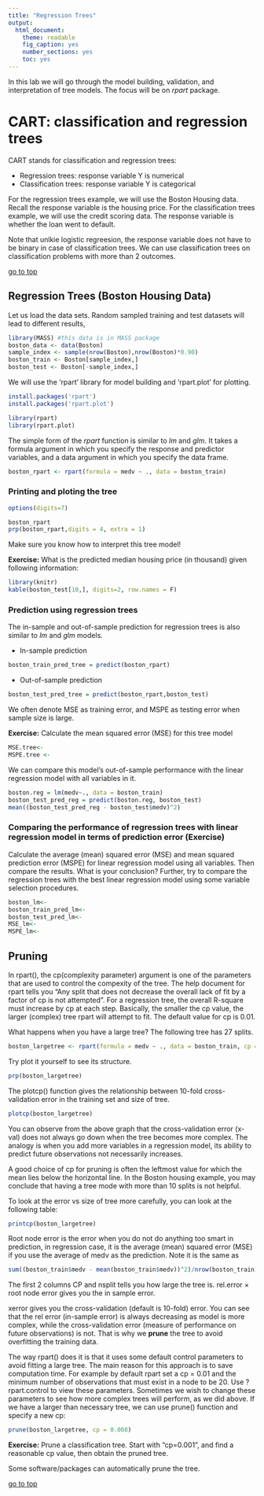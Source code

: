 ```yaml
---
title: "Regression Trees"
output: 
  html_document: 
    theme: readable
    fig_caption: yes
    number_sections: yes
    toc: yes
---
```


In this lab we will go through the model building, validation, and interpretation of tree models. The focus will be on *rpart* package.

# CART: classification and regression trees

CART stands for classification and regression trees:

* Regression trees: response variable Y is numerical
* Classification trees: response variable Y is categorical

For the regression trees example, we will use the Boston Housing data. Recall the response variable is the housing price. For the classification trees example, we will use the credit scoring data. The response variable is whether the loan went to default.

Note that unlkie logistic regreesion, the response variable does not have to be binary in case of classification trees. We can use classification trees on classification problems with more than 2 outcomes.

[go to top](#header)

## Regression Trees (Boston Housing Data)

Let us load the data sets. Random sampled training and test datasets will lead to different results,

```r
library(MASS) #this data is in MASS package
boston_data <- data(Boston)
sample_index <- sample(nrow(Boston),nrow(Boston)*0.90)
boston_train <- Boston[sample_index,]
boston_test <- Boston[-sample_index,]
```

We will use the 'rpart' library for model building and 'rpart.plot' for plotting.
```r
install.packages('rpart')
install.packages('rpart.plot') 
```

```r
library(rpart)
library(rpart.plot)
```

The simple form of the *rpart* function is similar to *lm* and *glm*. It takes a formula argument in which you specify the response and predictor variables, and a data argument in which you specify the data frame.

```r
boston_rpart <- rpart(formula = medv ~ ., data = boston_train)
```

### Printing and ploting the tree
```r
options(digits=7)
```

```r
boston_rpart
prp(boston_rpart,digits = 4, extra = 1)
```

Make sure you know how to interpret this tree model!

**Exercise:** What is the predicted median housing price (in thousand) given following information:
```r
library(knitr)
kable(boston_test[10,], digits=2, row.names = F)
```

### Prediction using regression trees

The in-sample and out-of-sample prediction for regression trees is also similar to *lm* and *glm* models.

- In-sample prediction
```r
boston_train_pred_tree = predict(boston_rpart)
```

- Out-of-sample prediction
```r
boston_test_pred_tree = predict(boston_rpart,boston_test)
```

We often denote MSE as training error, and MSPE as testing error when sample size is large. 

**Exercise:** Calculate the mean squared error (MSE) for this tree model

```r
MSE.tree<- 
MSPE.tree <- 
```

<!-- The mean squred error loss for this tree model is -->
<!-- ```{r} -->
<!-- MSE.tree <- mean((boston_train_pred_tree - boston_train$medv)^2) -->
<!-- MSPE.tree <- mean((boston_test_pred_tree - boston_test$medv)^2) -->
<!-- ``` -->

We can compare this model's out-of-sample performance with the linear regression model with all variables in it.

```r
boston.reg = lm(medv~., data = boston_train)
boston_test_pred_reg = predict(boston.reg, boston_test)
mean((boston_test_pred_reg - boston_test$medv)^2)
```

### Comparing the performance of regression trees with linear regression model in terms of prediction error (Exercise)

Calculate the average (mean) squared error (MSE) and mean squared prediction error (MSPE) for linear regression model using all variables. Then compare the results. What is your conclusion? Further, try to compare the regression trees with the best linear regression model using some variable selection procedures.

```r
boston_lm<- 
boston_train_pred_lm<- 
boston_test_pred_lm<- 
MSE_lm<- 
MSPE_lm<-
```


## Pruning

In rpart(), the cp(complexity parameter) argument is one of the parameters that are used to control the compexity of the tree. The help document for rpart tells you "Any split that does not decrease the overall lack of fit by a factor of cp is not attempted". For a regression tree, the overall R-square must increase by cp at each step. Basically, the smaller the cp value, the larger (complex) tree rpart will attempt to fit.  The default value for cp is 0.01.

What happens when you have a large tree? The following tree has 27 splits.  

```r
boston_largetree <- rpart(formula = medv ~ ., data = boston_train, cp = 0.001)
```

Try plot it yourself to see its structure.
```r
prp(boston_largetree)
```

The plotcp() function gives the relationship between 10-fold cross-validation error in the training set and size of tree.
```r
plotcp(boston_largetree)
```

You can observe from the above graph that the cross-validation error (x-val) does not always go down when the tree becomes more complex. The analogy is when you add more variables in a regression model, its ability to predict future observations not necessarily increases. 

A good choice of cp for pruning is often the leftmost value for which the mean lies below the horizontal line. In the Boston housing example, you may conclude that having a tree mode with more than 10 splits is not helpful.

To look at the error vs size of tree more carefully, you can look at the following table:
```r
printcp(boston_largetree)
```

Root node error is the error when you do not do anything too smart in prediction, in regression case, it is the average (mean) squared error (MSE) if you use the average of medv as the prediction. Note it is the same as
```r
sum((boston_train$medv - mean(boston_train$medv))^2)/nrow(boston_train)
```
The first 2 columns CP and nsplit tells you how large the tree is. rel.error $\times$ root node error gives you the in sample error. 

xerror gives you the cross-validation (default is 10-fold) error. You can see that the rel error (in-sample error) is always decreasing as model is more complex, while the cross-validation error (measure of performance on future observations) is not. That is why we **prune** the tree to avoid overfitting the training data.

The way rpart() does it is that it uses some default control parameters to avoid fitting a large tree. The main reason for this approach is to save computation time. For example by default rpart set a cp = 0.01 and the minimum number of observations that must exist in a node to be 20. Use ?rpart.control to view these parameters. Sometimes we wish to change these parameters to see how more complex trees will perform, as we did above. If we have a larger than necessary tree, we can use prune() function and specify a new cp:
```r
prune(boston_largetree, cp = 0.008)
```

**Exercise:** Prune a classification tree. Start with "cp=0.001", and find a reasonable cp value, then obtain the pruned tree.

Some software/packages can automatically prune the tree.

[go to top](#header)


